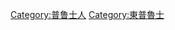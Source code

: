 {{Commons category|People of East Prussia}}

[[Category:普鲁士人|Category:普鲁士人]]
[[Category:東普魯士|Category:東普魯士]]